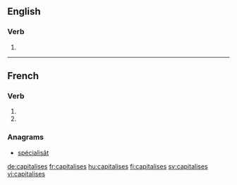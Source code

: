 {{also|capitalisés}}
==English==

===Verb===
{{head|en|verb form}}

# {{en-third-person singular of|capitalise}}

----

==French==

===Verb===
{{fr-verb-form}}

# {{conjugation of|capitaliser||2|s|pres|ind|lang=fr}}
# {{conjugation of|capitaliser||2|s|pres|sub|lang=fr}}

===Anagrams===
* [[spécialisât#French|spécialisât]]

[[de:capitalises]]
[[fr:capitalises]]
[[hu:capitalises]]
[[fi:capitalises]]
[[sv:capitalises]]
[[vi:capitalises]]